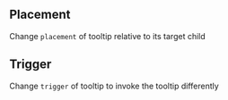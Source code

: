 ## Placement

Change `placement` of tooltip relative to its target child

<Canvas of={TooltipStories.Placement}>
  <Story of={TooltipStories.Placement} />
</Canvas>

## Trigger

Change `trigger` of tooltip to invoke the tooltip differently

<Canvas of={TooltipStories.Trigger}>
  <Story of={TooltipStories.Trigger} />
</Canvas>